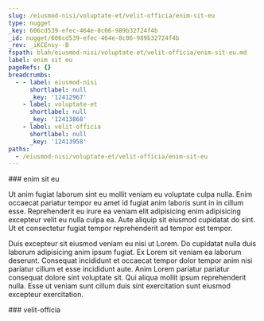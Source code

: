 ```yaml
---
slug: /eiusmod-nisi/voluptate-et/velit-officia/enim-sit-eu
type: nugget
_key: 606cd539-efec-464e-8c06-989b32724f4b
_id: nugget/606cd539-efec-464e-8c06-989b32724f4b
_rev: _iKCEnsy--B
fspath: blah/eiusmod-nisi/voluptate-et/velit-officia/enim-sit-eu.md
label: enim sit eu
pageRefs: {}
breadcrumbs:
  - - label: eiusmod-nisi
      shortlabel: null
      _key: '12412967'
    - label: voluptate-et
      shortlabel: null
      _key: '12413868'
    - label: velit-officia
      shortlabel: null
      _key: '12413958'
paths:
  - /eiusmod-nisi/voluptate-et/velit-officia/enim-sit-eu
---
```


<NuggetArea>
<Nugget slug="/eiusmod-nisi/voluptate-et/velit-officia/enim-sit-eu" type="nugget" _key="606cd539-efec-464e-8c06-989b32724f4b" _id="nugget/606cd539-efec-464e-8c06-989b32724f4b" _rev="_iKCEnsy--B" fspath="blah/eiusmod-nisi/voluptate-et/velit-officia/enim-sit-eu.md" label="enim sit eu" paths="/eiusmod-nisi/voluptate-et/velit-officia/enim-sit-eu">
<NuggetBody>
### enim sit eu

Ut anim fugiat laborum sint eu mollit veniam eu voluptate culpa nulla. Enim occaecat pariatur tempor eu amet id fugiat anim laboris sunt in in cillum esse. Reprehenderit eu irure ea veniam elit adipisicing enim adipisicing excepteur velit eu nulla culpa ea. Aute aliquip sit eiusmod cupidatat do sint. Ut et consectetur fugiat tempor reprehenderit ad tempor est tempor.

Duis excepteur sit eiusmod veniam eu nisi ut Lorem. Do cupidatat nulla duis laborum adipisicing anim ipsum fugiat. Ex Lorem sit veniam ea laborum deserunt. Consequat incididunt et occaecat tempor dolor tempor anim nisi pariatur cillum et esse incididunt aute. Anim Lorem pariatur pariatur consequat dolore sint voluptate sit. Qui aliqua mollit ipsum reprehenderit nulla. Esse ut veniam sunt cillum duis sint exercitation sunt eiusmod excepteur exercitation.

</NuggetBody>
<Breadcrumbs>
<Crumbs>
<Crumb _key="12412967" label="eiusmod-nisi" /><Crumb _key="12413868" label="voluptate-et" /><Crumb _key="12413958" label="velit-officia" />
</Crumbs>
</Breadcrumbs>
</Nugget>

<NuggetsInbound>
</NuggetsInbound>
<NuggetsOutbound>
</NuggetsOutbound>
</NuggetArea>
<PassagesInbound>
<Passage direction="inbound" type="passage" _key="12413958" _id="passage/12413958" _rev="_iKCEnsy---" label="velit-officia" passage="velit-officia" fspath="blah/eiusmod-nisi/voluptate-et/velit-officia" paths="/eiusmod-nisi/voluptate-et/velit-officia" slug="/eiusmod-nisi/voluptate-et/velit-officia">
<NuggetBody>
### velit-officia

</NuggetBody>
<Breadcrumbs>
<Crumbs>
<Crumb _key="12412967" label="eiusmod-nisi" /><Crumb _key="12413868" label="voluptate-et" />
</Crumbs>
</Breadcrumbs>
</Passage>

</PassagesInbound>
<PassagesOutbound>
</PassagesOutbound>